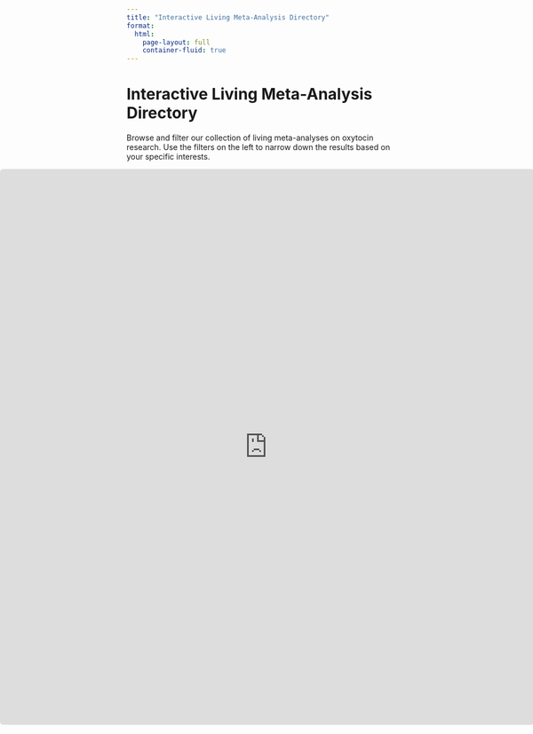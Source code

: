 ```yaml
---
title: "Interactive Living Meta-Analysis Directory"
format: 
  html:
    page-layout: full 
    container-fluid: true
---
```


```{=html}
<div class="container-fluid">
  <div class="row mb-4">
    <div class="col-md-12">
      <h1>Interactive Living Meta-Analysis Directory</h1>
      <p class="lead">
        Browse and filter our collection of living meta-analyses on oxytocin research.
        Use the filters on the left to narrow down the results based on your specific interests.
      </p>
    </div>
  </div>

  <div class="shiny-container">
    <iframe src="https://meta-oxytocin.shinyapps.io/shiny-meta/" 
            style="width:100%; height:1000px; border:none;"></iframe>
  </div>
</div>

<style>
.shiny-container {
  margin-left: calc(-50vw + 50%);
  margin-right: calc(-50vw + 50%);
  width: 100vw;
  max-width: 100vw;
  border: 1px solid #ddd;
  border-radius: 5px;
  overflow: hidden;
}
</style>
```
